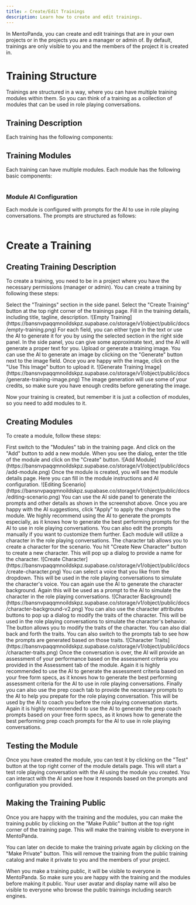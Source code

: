 ```yaml
---
title: ✍️ Create/Edit Trainings
description: Learn how to create and edit trainings.
---
```


In MentoPanda, you can create and edit trainings that are in your own projects or in the projects you are a manager or admin of. By default, trainings are only visible to you and the members of the project it is created in.

# Training Structure

Trainings are structured in a way, where you can have multiple training modules within them. So you can think of a training as a collection of modules that can be used in role playing conversations.

## Training Description

Each training has the following components:

<Table
  columns={["Feature", "Description"]}
  rows={[
    ["Title", "The name of the training"],
    ["Tagline", "A catchy phrase that describes the training"],
    ["Description", "A detailed description of what the training is about"],
    ["Training Image", "An image you can upload or generate with AI that represents the training"],
    ["Preview Video", "An optional video that gives an overview of the training. Currently, you need to create the video (if you wish) outside of this platform, upload to your Youtube account and then paste the link here"]
  ]}
/>

## Training Modules

Each training can have multiple modules. Each module has the following basic components:

<Table
  columns={["Feature", "Description"]}
  rows={[
    ["Title", "The name of the module"],
    ["Instructions", "A set of instructions that guide the user on how to use the module"]
  ]}
/>

### Module AI Configuration

Each module is configured with prompts for the AI to use in role playing conversations. The prompts are structured as follows:

<Table
  columns={["Feature", "Description"]}
  rows={[
    ["Scenario", "The scenario that the AI will use in the role playing conversation"],
    ["Character", "The character that the AI will play in the role playing conversation"],
    ["Assessment", "The assessment criteria that the AI will use to evaluate the user's performance in the role playing conversation"],
    ["Prep Coach", "The AI prompt (instructions) that will be used to coach the user before the role playing conversation starts"]
  ]}
/>

# Create a Training

## Creating Training Description
To create a training, you need to be in a project where you have the necessary permissions (manager or admin). You can create a training by following these steps:

<Steps>
<Step>
Select the "Trainings" section in the side panel.
</Step>
<Step>
Select the "Create Training" button at the top right corner of the trainings page.
</Step>
<Step>
Fill in the training details, including title, tagline, description.
![Empty Training](https://bansnvpaqqmnoildskpz.supabase.co/storage/v1/object/public/docs/empty-training.png)
For each field, you can either type in the text or use the AI to generate it for you by using the selected section in the right side panel. In the side panel, you can give some approximate text, and the AI will generate a proper text for you.
</Step>
<Step>
Upload or generate a training image. You can use the AI to generate an image by clicking on the "Generate" button next to the image field. Once you are happy with the image, click on the "Use This Image" button to upload it.
![Generate Training Image](https://bansnvpaqqmnoildskpz.supabase.co/storage/v1/object/public/docs/generate-training-image.png)
<Callout type="warning">
The image generation will use some of your credits, so make sure you have enough credits before generating the image.
</Callout>
</Step>
</Steps>

Now your training is created, but remember it is just a collection of modules, so you need to add modules to it.

## Creating Modules
To create a module, follow these steps:

<Steps>
<Step>
First switch to the "Modules" tab in the training page. And click on the "Add" button to add a new module. When you see the dialog, enter the title of the module and click on the "Create" button.
![Add Module](https://bansnvpaqqmnoildskpz.supabase.co/storage/v1/object/public/docs/add-module.png)
</Step>
<Step>
Once the module is created, you will see the module details page. Here you can fill in the module instructions and AI configuration.
![Editing Scenario](https://bansnvpaqqmnoildskpz.supabase.co/storage/v1/object/public/docs/editing-scenario.png)
You can use the AI side panel to generate the prompts and other details as shown in the screenshot above. Once you are happy with the AI suggestions, click "Apply" to apply the changes to the module.
<Callout type="info">
We highly recommend using the AI to generate the prompts especially, as it knows how to generate the best performing prompts for the AI to use in role playing conversations. You can also edit the prompts manually if you want to customize them further.
</Callout>
</Step>
<Step>
Each module will utilize a character in the role playing conversations. The character tab allows you to create a character for the scenario. You hit "Create New Character" button to create a new character. This will pop up a dialog to provide a name for the character.
![Create Character](https://bansnvpaqqmnoildskpz.supabase.co/storage/v1/object/public/docs/create-character.png)
You can select a voice that you like from the dropdown. This will be used in the role playing conversations to simulate the character's voice.
</Step>
<Step>
You can again use the AI to generate the character background. Again this will be used as a prompt to the AI to simulate the character in the role playing conversations.
![Character Background](https://bansnvpaqqmnoildskpz.supabase.co/storage/v1/object/public/docs/character-background-v2.png)
</Step>
<Step>
You can also use the character attributes buttons to pop up a dialog to modify the traits of the character. This will be used in the role playing conversations to simulate the character's behavior.
The button allows you to modify the traits of the character. You can also dial back and forth the traits. You can also switch to the prompts tab to see how the prompts are generated based on those traits.
![Character Traits](https://bansnvpaqqmnoildskpz.supabase.co/storage/v1/object/public/docs/character-traits.png)
</Step>
<Step>
Once the conversation is over, the AI will provide an assessment of your performance based on the assessment criteria you provided in the Assessment tab of the module. 
<Callout type="info">
Again it is highly recommended to use the AI to generate the assessment criteria based on your free form specs, as it knows how to generate the best performing assessment criteria for the AI to use in role playing conversations.
</Callout>
</Step>
<Step>
Finally you can also use the prep coach tab to provide the necessary prompts to the AI to help you prepate for the role playing conversation. This will be used by the AI to coach you before the role playing conversation starts.
<Callout type="info">
Again it is highly recommended to use the AI to generate the prep coach prompts based on your free form specs, as it knows how to generate the best performing prep coach prompts for the AI to use in role playing conversations.
</Callout>
</Step>
</Steps>

## Testing the Module 
Once you have created the module, you can test it by clicking on the "Test" button at the top right corner of the module details page. This will start a test role playing conversation with the AI using the module you created. You can interact with the AI and see how it responds based on the prompts and configuration you provided.

## Making the Training Public
Once you are happy with the training and the modules, you can make the training public by clicking on the "Make Public" button at the top right corner of the training page. This will make the training visible to everyone in MentoPanda. 

You can later on decide to make the training private again by clicking on the "Make Private" button. This will remove the training from the public training catalog and make it private to you and the members of your project.

<Callout type="warning">
When you make a training public, it will be visible to everyone in MentoPanda. So make sure you are happy with the training and the modules before making it public. Your user avatar and display name will also be visible to everyone who browse the public trainings including search engines.
</Callout>
